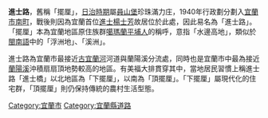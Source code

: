 '''進士路'''，舊稱「擺厘」，[[台灣日治時期|日治時期]]屬[[員山堡|員山堡]]珍珠滿力庄，1940年行政劃分劃入[[宜蘭市|宜蘭市]][[南町|南町]]，戰後則因為宜蘭首位[[進士|進士]][[楊士芳|楊士芳]]故居位於此處，因此易名為「進士路」。「擺厘」本為宜蘭地區原住族群[[噶瑪蘭族|噶瑪蘭平埔人]]的稱呼，意指「水邊高地」，類似於[[閩南語|閩南語]]中的「浮洲地」、「溪洲」。

進士路為宜蘭市最接近[[古宜蘭河|古宜蘭河]]河道與蘭陽溪分流處，同時也是宜蘭市中最為接近[[蘭陽溪|蘭陽溪]]沖積扇扇頂地勢較高的地區。有美福大排貫穿其中，當地居民習慣上稱進士路「進士橋」以北地區為「下擺厘」，以南為「頂擺厘」。「下擺厘」屬現代化的住宅群，「頂擺厘」則仍保持傳統的農村生活型態。

{{TW-road-stub}}

[[Category:宜蘭市|Category:宜蘭市]]
[[Category:宜蘭縣道路|Category:宜蘭縣道路]]